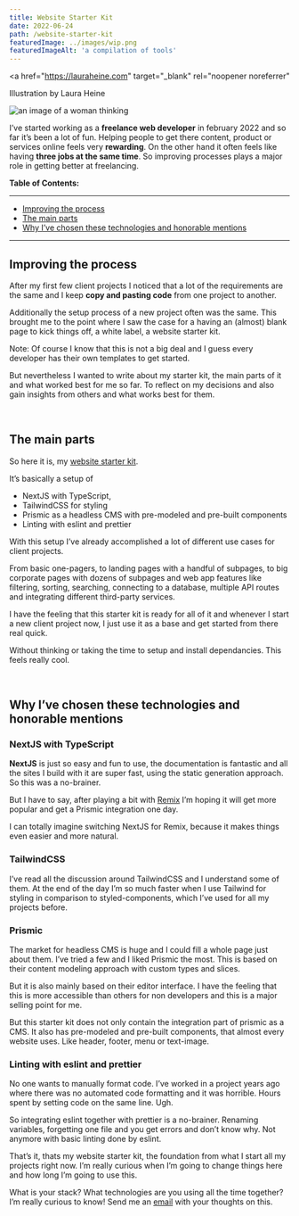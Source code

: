```yaml
---
title: Website Starter Kit
date: 2022-06-24
path: /website-starter-kit
featuredImage: ../images/wip.png
featuredImageAlt: 'a compilation of tools'
---
```


<a
  href="https://lauraheine.com"
  target="_blank"
  rel="noopener noreferrer"
>
  Illustration by Laura Heine
</a>

![an image of a woman thinking](../images/wip.png)

I’ve started working as a **freelance web developer** in february 2022 and so
far it’s been a lot of fun. Helping people to get there content, product or
services online feels very **rewarding**. On the other hand it often feels like
having **three jobs at the same time**. So improving processes plays a major
role in getting better at freelancing.

**Table of Contents:**

---

- [Improving the process](#improving-the-process)
- [The main parts](#the-main-parts)
- [Why I’ve chosen these technologies and honorable mentions](#why-ive-chosen-these-technologies)

---

## <a name='improving-the-process'></a> Improving the process

After my first few client projects I noticed that a lot of the requirements are
the same and I keep **copy and pasting code** from one project to another.

Additionally the setup process of a new project often was the same. This brought
me to the point where I saw the case for a having an (almost) blank page to kick
things off, a white label, a website starter kit.

Note: Of course I know that this is not a big deal and I guess every developer
has their own templates to get started.

But nevertheless I wanted to write about my starter kit, the main parts of it
and what worked best for me so far. To reflect on my decisions and also gain
insights from others and what works best for them.

<br />

## <a name='the-main-parts'></a> The main parts

So here it is, my
[website starter kit](https://github.com/mkuehb/website-starter-kit).

It’s basically a setup of

- NextJS with TypeScript,
- TailwindCSS for styling
- Prismic as a headless CMS with pre-modeled and pre-built components
- Linting with eslint and prettier

With this setup I’ve already accomplished a lot of different use cases for
client projects.

From basic one-pagers, to landing pages with a handful of subpages, to big
corporate pages with dozens of subpages and web app features like filtering,
sorting, searching, connecting to a database, multiple API routes and
integrating different third-party services.

I have the feeling that this starter kit is ready for all of it and whenever I
start a new client project now, I just use it as a base and get started from
there real quick.

Without thinking or taking the time to setup and install dependancies. This
feels really cool.

<br />

## <a name='why-ive-chosen-these-technologies'></a> Why I’ve chosen these technologies and honorable mentions

### NextJS with TypeScript

**NextJS** is just so easy and fun to use, the documentation is fantastic and
all the sites I build with it are super fast, using the static generation
approach. So this was a no-brainer.

But I have to say, after playing a bit with [Remix](https://remix.run/) I’m
hoping it will get more popular and get a Prismic integration one day.

I can totally imagine switching NextJS for Remix, because it makes things even
easier and more natural.

### TailwindCSS

I’ve read all the discussion around TailwindCSS and I understand some of them.
At the end of the day I’m so much faster when I use Tailwind for styling in
comparison to styled-components, which I’ve used for all my projects before.

<CoffeeHint />

### Prismic

The market for headless CMS is huge and I could fill a whole page just about
them. I’ve tried a few and I liked Prismic the most. This is based on their
content modeling approach with custom types and slices.

But it is also mainly based on their editor interface. I have the feeling that
this is more accessible than others for non developers and this is a major
selling point for me.

But this starter kit does not only contain the integration part of prismic as a
CMS. It also has pre-modeled and pre-built components, that almost every website
uses. Like header, footer, menu or text-image.

### Linting with eslint and prettier

No one wants to manually format code. I’ve worked in a project years ago where
there was no automated code formatting and it was horrible. Hours spent by
setting code on the same line. Ugh.

So integrating eslint together with prettier is a no-brainer. Renaming
variables, forgetting one file and you get errors and don’t know why. Not
anymore with basic linting done by eslint.

That’s it, thats my website starter kit, the foundation from what I start all my
projects right now. I’m really curious when I’m going to change things here and
how long I’m going to use this.

What is your stack? What technologies are you using all the time together? I’m
really curious to know! Send me an [email](mailto:marco@marcoheine.com) with
your thoughts on this.
